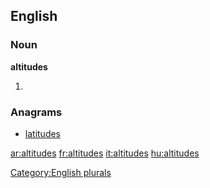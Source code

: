 ==English==

===Noun===
'''altitudes'''

# {{plural of|[[altitude]]}}

===Anagrams===
* [[latitudes]]

[[Category:English plurals]]

[[ar:altitudes]]
[[fr:altitudes]]
[[it:altitudes]]
[[hu:altitudes]]